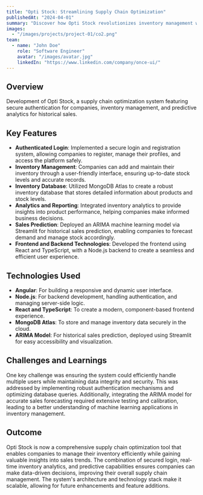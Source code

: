 ```yaml
---
title: "Opti Stock: Streamlining Supply Chain Optimization"
publishedAt: "2024-04-01"
summary: "Discover how Opti Stock revolutionizes inventory management with authenticated logins, robust analytics, and sales prediction using ARIMA, enabling companies to optimize their supply chains effectively."
images:
  - "/images/projects/project-01/co2.png"
team:
  - name: "John Doe"
    role: "Software Engineer"
    avatar: "/images/avatar.jpg"
    linkedIn: "https://www.linkedin.com/company/once-ui/"
---
```


## Overview

Development of Opti Stock, a supply chain optimization system featuring secure authentication for companies, inventory management, and predictive analytics for historical sales.

## Key Features

- **Authenticated Login**: Implemented a secure login and registration system, allowing companies to register, manage their profiles, and access the platform safely.
- **Inventory Management**: Companies can add and maintain their inventory through a user-friendly interface, ensuring up-to-date stock levels and accurate records.
- **Inventory Database**: Utilized MongoDB Atlas to create a robust inventory database that stores detailed information about products and stock levels.
- **Analytics and Reporting**: Integrated inventory analytics to provide insights into product performance, helping companies make informed business decisions.
- **Sales Prediction**: Deployed an ARIMA machine learning model via Streamlit for historical sales prediction, enabling companies to forecast demand and manage stock accordingly.
- **Frontend and Backend Technologies**: Developed the frontend using React and TypeScript, with a Node.js backend to create a seamless and efficient user experience.

## Technologies Used

- **Angular**: For building a responsive and dynamic user interface.
- **Node.js**: For backend development, handling authentication, and managing server-side logic.
- **React and TypeScript**: To create a modern, component-based frontend experience.
- **MongoDB Atlas**: To store and manage inventory data securely in the cloud.
- **ARIMA Model**: For historical sales prediction, deployed using Streamlit for easy accessibility and visualization.

## Challenges and Learnings

One key challenge was ensuring the system could efficiently handle multiple users while maintaining data integrity and security. This was addressed by implementing robust authentication mechanisms and optimizing database queries. Additionally, integrating the ARIMA model for accurate sales forecasting required extensive testing and calibration, leading to a better understanding of machine learning applications in inventory management.

## Outcome

Opti Stock is now a comprehensive supply chain optimization tool that enables companies to manage their inventory efficiently while gaining valuable insights into sales trends. The combination of secured login, real-time inventory analytics, and predictive capabilities ensures companies can make data-driven decisions, improving their overall supply chain management. The system's architecture and technology stack make it scalable, allowing for future enhancements and feature additions.